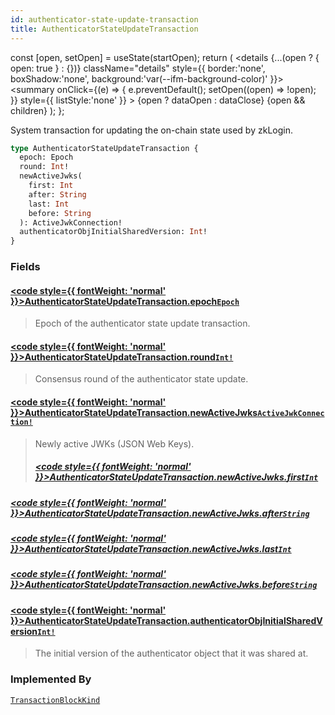 ```yaml
---
id: authenticator-state-update-transaction
title: AuthenticatorStateUpdateTransaction
---
```









  const [open, setOpen] = useState(startOpen);
  return (
    <details {...(open ? { open: true } : {})} className="details" style={{ border:'none', boxShadow:'none', background:'var(--ifm-background-color)' }}>
      <summary
        onClick={(e) => {
          e.preventDefault();
          setOpen((open) => !open);
        }}
        style={{ listStyle:'none' }}
      >
      {open ? dataOpen : dataClose}
      </summary>
      {open && children}
    </details>
  );
};








System transaction for updating the on-chain state used by zkLogin.


```graphql
type AuthenticatorStateUpdateTransaction {
  epoch: Epoch
  round: Int!
  newActiveJwks(
    first: Int
    after: String
    last: Int
    before: String
  ): ActiveJwkConnection!
  authenticatorObjInitialSharedVersion: Int!
}
```




### Fields

#### [<code style={{ fontWeight: 'normal' }}>AuthenticatorStateUpdateTransaction.<b>epoch</b></code>](#)<Bullet />[`Epoch`](/references/iota-api/iota-graphql/reference/types/objects/epoch) <Badge class="badge badge--secondary" text="object"/> 
> 
> 
> Epoch of the authenticator state update transaction.
> 

#### [<code style={{ fontWeight: 'normal' }}>AuthenticatorStateUpdateTransaction.<b>round</b></code>](#)<Bullet />[`Int!`](/references/iota-api/iota-graphql/reference/types/scalars/int) <Badge class="badge badge--secondary" text="non-null"/> <Badge class="badge badge--secondary" text="scalar"/> 
> 
> 
> Consensus round of the authenticator state update.
> 

#### [<code style={{ fontWeight: 'normal' }}>AuthenticatorStateUpdateTransaction.<b>newActiveJwks</b></code>](#)<Bullet />[`ActiveJwkConnection!`](/references/iota-api/iota-graphql/reference/types/objects/active-jwk-connection) <Badge class="badge badge--secondary" text="non-null"/> <Badge class="badge badge--secondary" text="object"/> 
> 
> 
> Newly active JWKs (JSON Web Keys).
> ##### [<code style={{ fontWeight: 'normal' }}>AuthenticatorStateUpdateTransaction.newActiveJwks.<b>first</b></code>](#)<Bullet />[`Int`](/references/iota-api/iota-graphql/reference/types/scalars/int) <Badge class="badge badge--secondary" text="scalar"/> 
> 
> 
> 
> 

##### [<code style={{ fontWeight: 'normal' }}>AuthenticatorStateUpdateTransaction.newActiveJwks.<b>after</b></code>](#)<Bullet />[`String`](/references/iota-api/iota-graphql/reference/types/scalars/string) <Badge class="badge badge--secondary" text="scalar"/> 
> 
> 
> 
> 

##### [<code style={{ fontWeight: 'normal' }}>AuthenticatorStateUpdateTransaction.newActiveJwks.<b>last</b></code>](#)<Bullet />[`Int`](/references/iota-api/iota-graphql/reference/types/scalars/int) <Badge class="badge badge--secondary" text="scalar"/> 
> 
> 
> 
> 

##### [<code style={{ fontWeight: 'normal' }}>AuthenticatorStateUpdateTransaction.newActiveJwks.<b>before</b></code>](#)<Bullet />[`String`](/references/iota-api/iota-graphql/reference/types/scalars/string) <Badge class="badge badge--secondary" text="scalar"/> 
> 
> 
> 
> 

#### [<code style={{ fontWeight: 'normal' }}>AuthenticatorStateUpdateTransaction.<b>authenticatorObjInitialSharedVersion</b></code>](#)<Bullet />[`Int!`](/references/iota-api/iota-graphql/reference/types/scalars/int) <Badge class="badge badge--secondary" text="non-null"/> <Badge class="badge badge--secondary" text="scalar"/> 
> 
> 
> The initial version of the authenticator object that it was shared at.
> 





### Implemented By

[`TransactionBlockKind`](/references/iota-api/iota-graphql/reference/types/unions/transaction-block-kind)  <Badge class="badge badge--secondary" text="union"/>

